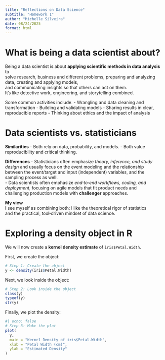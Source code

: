 ```yaml
---
title: "Reflections on Data Science"
subtitle: "Homework 1"
author: "Michelle Silveira"
date: 08/24/2025
format: html
---
```


# What is being a data scientist about?

Being a data scientist is about **applying scientific methods in data analysis** to   
solve research, business and different problems, preparing and analyzing data, creating and applying models,  
and communicating insights so that others can act on them.  
It’s like detective work, engineering, and storytelling combined.

Some common activities include:
- Wrangling and data cleaning and transformation
- Building and validating models
- Sharing results in clear, reproducible reports
- Thinking about ethics and the impact of analysis

# Data scientists vs. statisticians

**Similarities**
- Both rely on data, probability, and models.
- Both value reproducibility and critical thinking.

**Differences**
- Statisticians often emphasize *theory, inference, and study design* and usually focus on the event modeling and the relationship between the event/target and input (independent) variables, and the sampling process as well.  
- Data scientists often emphasize *end‑to‑end workflows, coding, and deployment*, focusing on agile models that fit product needs and challenging production models with **challenger** approaches.  

**My view**  
I see myself as combining both: I like the theoretical rigor of statistics  
and the practical, tool‑driven mindset of data science.

# Exploring a density object in R

We will now create a **kernel density estimate** of `iris$Petal.Width`.

First, we create the object:

```r
# Step 1: Create the object
y <- density(iris$Petal.Width)
```

Next, we look inside the object:

```r
# Step 2: Look inside the object
class(y)
typeof(y)
str(y)
```

Finally, we plot the density:

```r
#| echo: false
# Step 3: Make the plot
plot(
  y,
  main = "Kernel Density of iris$Petal.Width",
  xlab = "Petal Width (cm)",
  ylab = "Estimated Density"
)
```